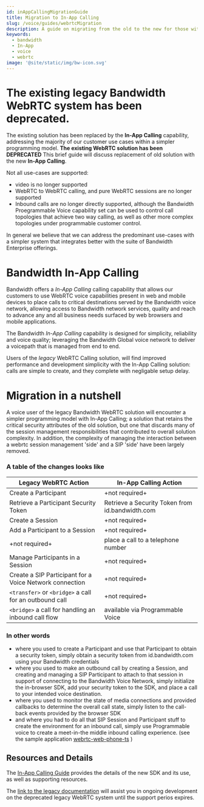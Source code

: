 ```yaml
---
id: inAppCallingMigrationGuide
title: Migration to In-App Calling
slug: /voice/guides/webrtcMigration
description: A guide on migrating from the old to the new for those with a legacy Bandwidth WebRTC solution.
keywords:
  - bandwidth
  - In-App
  - voice
  - webrtc
image: '@site/static/img/bw-icon.svg'
---
```


# The existing legacy Bandwidth WebRTC system has been deprecated. 

The existing solution has been replaced by the **In-App Calling** capability, addressing the majority of our customer use cases within a simpler programming model.  **The existing WebRTC solution has been DEPRECATED**  This brief guide will discuss replacement of old solution with the new **In-App Calling**.

Not all use-cases are supported:
- video is no longer supported
- WebRTC to WebRTC calling, and pure WebRTC sessions are no longer supported
- Inbound calls are no longer directly supported, although the Bandwidth Proegrammable Voice capability set can be used to control call topologies that achieve two way calling, as well as other more complex topologies under programmable customer control.

In general we believe that we can address the predominant use-cases with a simpler system that integrates better with the suite of Bandwidth Enterprise offerings.

# Bandwidth In-App Calling

Bandwidth offers a *In-App Calling* calling capability that allows our customers to use WebRTC voice capabilities present in web and mobile devices to place calls to critical destinations served by the Bandwidth voice network, allowing access to Bandwidth network services, quality and reach to advance any and all business needs surfaced by web browsers and mobile applications.

The Bandwidth *In-App Calling* capability is designed for simplicity, reliability and voice quality; leveraging the Bandwidth Global voice network to deliver a voicepath that is managed from end to end.

Users of the *legacy* WebRTC Calling solution, will find improved performance and development simplicity with the In-App Calling solution: calls are simple to create, and they complete with negligable setup delay.

# Migration in a nutshell

A voice user of the legacy Bandwidth WebRTC solution will encounter a simpler programming model with In-App Calling; a solution that retains the critical security attributes of the old solution, but one that discards many of the session management responsibilities that contributed to overall solution complexity.  In addition, the complexity of managing the interaction between a webrtc session management 'side' and a SIP 'side' have been largely removed.

### A table of the changes looks like
| Legacy WebRTC Action | In-App Calling Action |
| --- | --- |
| Create a Participant | +not required+ |
| Retrieve a Participant Security Token | Retrieve a Security Token from id.bandwidth.com |
| Create a Session | +not required+ |
| Add a Participant to a Session | +not required+ |
| +not required+ | place a call to a telephone number |
| Manage Participants in a Session | +not required+ |
| Create a SIP Participant for a Voice Network connection | +not required+ |
| `<transfer>` or `<bridge>` a call for an outbound call | +not required+ |
| `<bridge>` a call for handling an inbound call flow | available via Programmable Voice |

### In other words
- where you used to create a Participant and use that Participant to obtain a security token, simply obtain a security token from id.bandwidth.com using your Bandwidth credentials
- where you used to make an outbound call by creating a Session, and creating and managing a SIP Participant to attach to that session in support of connecting to the Bandwidth Voice Network, simply initialize the in-browser SDK, add your security token to the SDK, and place a call to your intended voice destination.
- where you used to monitor the state of media connections and provided callbacks to determine the overall call state, simply listen to the call-back events provided by the browser SDK
- and where you had to do all that SIP Session and Participant stuff to create the environment for an inbound call, simply use Programmable voice to create a meet-in-the middle inbound calling experience. (see the sample application [webrtc-web-phone-ts](https://github.com/Bandwidth-Samples/webrtc-web-phone-ts) )

## Resources and Details

The [In-App Calling Guide](/docs/voice/inAppCallingGuide) provides the details of the new SDK and its use, as well as supporting resources. 

The [link to the legacy documentation](/docs/webrtc) will assist you in ongoing development on the deprecated legacy WebRTC system until the support perios expires. 
